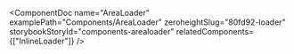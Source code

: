 
<ComponentDoc
  name="AreaLoader"
  examplePath="Components/AreaLoader"
  zeroheightSlug="80fd92-loader"
  storybookStoryId="components-arealoader"
  relatedComponents={["InlineLoader"]}
/>
